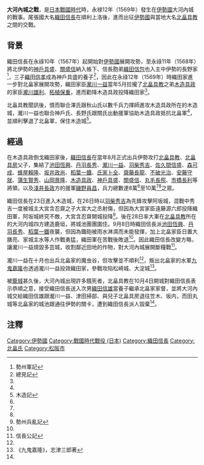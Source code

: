 
{{Infobox Military Conflict
|conflict=大河內城之戰
|partof=[[日本战国|日本战国]]
|date= 永祿12年8月（1569年）
|place= [[伊勢國|伊勢國]]大河内城
|result= 織田軍勝利
|combatant1=[[織田信長|織田信長]]（織田軍）
|combatant2=[[北畠具教|北畠具教]]、[[北畠具房|北畠具房]]（北畠軍）
|strength1= 10萬人<ref name="#1">益田家什書</ref><ref name="#2">細川兩家記</ref>、8萬人<ref name="#3">多聞院日記</ref>、7萬<ref>森家傳記</ref><ref name="#4">北畠物語</ref>5萬<ref>日本外史</ref>
|strength2= 1萬人<ref>大河内村史蹟名勝誌</ref>
|casualties1 = 不明
|casualties2 = 不明
}}
{{Campaignbox Oda}}
'''大河內城之戰'''，是[[日本戰國時代|日本戰國時代]]時，永禄12年（1569年）發生在[[伊勢國|伊勢國]]大河內城的戰事。尾張國大名[[織田信長|織田信長]]在順利上洛後，進而出征[[伊勢國|伊勢國]]與當地大名[[北畠具教|北畠具教]]之間的交戰。
==背景==
織田信長在永祿10年（1567年）起開始對[[伊勢國|伊勢國]]展開攻勢，至永祿11年（1568年）將北伊勢的[[神戶具盛|神戶具盛]]、[[關盛信|關盛信]]納入帳下、信長胞弟[[織田信包|織田信包]]也入主中伊勢的長野家<ref>勢州軍記</ref>，三子[[織田信孝|織田信孝]]成為神戶具盛的養子<ref name="#5">總見記</ref>，因此在永祿12年（1569年）時織田家進一步對北畠家展開攻勢，織田家臣[[瀧川一益|瀧川一益]]當年5月拉攏了[[北畠具教|北畠具教]]之弟[[木造具政|木造具政]]的家臣[[瀧川雄利|瀧川雄利]]、[[柘植保重|柘植保重]]，進而勸降木造具政投降織田家<ref name="#4"/>。

北畠具教聞訊後，憤而聯合澤氏跟秋山氏以數千兵力揮師進攻木造具政所在的木造城，瀧川一益也聯合神戶氏、長野氏跟關氏出動援軍協助木造具政抵抗北畠軍<ref name="#5"/>，並順利擊退了北畠軍，保住木造城<ref>木造記</ref>。

==經過==
在木造具政倒戈織田家後，[[織田信長|織田信長]]在當年8月正式出兵伊勢攻打[[北畠具教|北畠具教]]、[[北畠具房|北畠具房]]父子，集結了[[池田恆興|池田恆興]]、[[丹羽長秀|丹羽長秀]]、[[瀧川一益|瀧川一益]]、[[羽柴秀吉|羽柴秀吉]]、[[佐久間信盛|佐久間信盛]]、[[森可成|森可成]]、[[蜂屋賴隆|蜂屋賴隆]]、[[坂井政尚|坂井政尚]]、[[稻葉一鐵|稻葉一鐵]]、[[氏家卜全|氏家卜全]]、[[齋藤長龍|齋藤長龍]]、[[不破光治|不破光治]]、[[安藤守就|安藤守就]]、[[蒲生賢秀|蒲生賢秀]]、[[山岡景隆|山岡景隆]]、[[木造具政|木造具政]]、[[神戶具盛|神戶具盛]]、[[關盛信|關盛信]]、[[丸毛長照|丸毛長照]]、[[市橋長利|市橋長利]]等將領，以及[[淺井長政|淺井長政]]方的援軍[[磯野員昌|磯野員昌]]，兵力總數達8萬<ref name="#3"/>至10萬<ref name="#1"/><ref name="#2"/>之眾。

織田信長在23日進入木造城，在26日時以[[羽柴秀吉|羽柴秀吉]]為先鋒攻擊阿坂城，混戰中秀吉一度被城主大宮含忍齋之子大宮大之丞射傷，但因為大宮家臣遠藤源六郎投降織田軍，阿坂城終究不敵，大宮含忍齋開城投降<ref name="#6">勢州兵亂記</ref>。後在28日率大軍在[[北畠具教|北畠具教]]所在的大河内城四方建造鹿垣，將城池團團圍住。9月8日時織田信長派[[池田恆興|池田恆興]]、[[丹羽長秀|丹羽長秀]]、[[稻葉一鐵|稻葉一鐵]]夜襲，但因為鐵砲被雨水淋濕而未能發揮，加上北畠家臣日置大膳亮、家城主水等人作戰勇猛，織田軍在苦戰後敗退<ref name="#6"/>。因此織田信長改變方略，讓瀧川一益燒毀多芸城，收割鄰近田地的作物，對大河內城展開斷糧戰<ref name="#7">信長公記</ref>。

瀧川一益在十月也出兵北畠家的魔虫谷，但攻擊並不順利<ref name="#4"/>，叛出北畠家的水軍[[九鬼嘉隆|九鬼嘉隆]]也透過瀧川一益投效織田家，參戰攻陷松崎城、大淀城<ref>《九鬼嘉隆》，志津三郎著</ref>。

被[[籠城|籠城]]甚久後，大河內城出現許多餓死者，北畠具教在10月4日開城對織田信長表示恭順之意，接受織田信長送入次男[[織田信雄|織田信雄]]當養子繼承北畠家家督，並將大河內城交給織田信雄跟瀧川一益、津田掃部、與兒子北畠具房退往笠木、坂内，而田丸城等北畠家的城池跟通往伊勢的關卡，遭到織田信長派人毀棄<ref name="#7"/>。

== 注釋 ==
{{Reflist}}

[[Category:伊勢國|Category:伊勢國]]
[[Category:戰國時代戰役_(日本)|Category:戰國時代戰役 (日本)]]
[[Category:織田信長|Category:織田信長]]
[[Category:北畠氏|Category:北畠氏]]
[[Category:松阪市|Category:松阪市]]